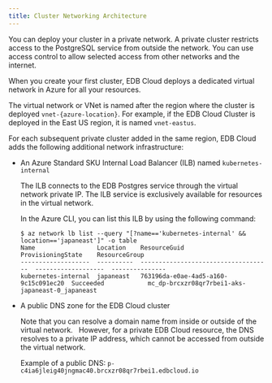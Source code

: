 ```yaml
---
title: Cluster Networking Architecture
---
```



You can deploy your cluster in a private network. A private cluster restricts access to the PostgreSQL service from outside the network. You can use access control to allow selected access from other networks and the internet.

When you create your first cluster, EDB Cloud deploys a dedicated virtual network in Azure for all your resources.

The virtual network or VNet is named after the region where the cluster is deployed `vnet-{azure-location}`. For example, if the EDB Cloud Cluster is deployed in the East US region, it is named `vnet-eastus`.

For each subsequent private cluster added in the same region,
EDB Cloud adds the following additional network infrastructure:

- An Azure Standard SKU Internal Load Balancer (ILB) named `kubernetes-internal`

  The ILB connects to the EDB Postgres service through the virtual network private IP. The ILB service is exclusively available for resources in the virtual network.

   In the Azure CLI, you can list this ILB by using the following command:

   ```
   $ az network lb list --query "[?name=='kubernetes-internal' && location=='japaneast']" -o table
   Name                 Location    ResourceGuid                          ProvisioningState    ResourceGroup
   -------------------  ----------  ------------------------------------  -------------------  ---------------
   kubernetes-internal  japaneast   763196da-e0ae-4ad5-a160-9c15c091ec20  Succeeded            mc_dp-brcxzr08qr7rbei1-aks-japaneast-0_japaneast

- A public DNS zone for the EDB Cloud cluster

  Note that you can resolve a domain name from inside or outside of the virtual network.
  However, for a private EDB Cloud resource, the DNS resolves to a private IP address, which cannot be accessed from outside the virtual network.

   Example of a public DNS:
   `p-c4ia6jleig40jngmac40.brcxzr08qr7rbei1.edbcloud.io`

